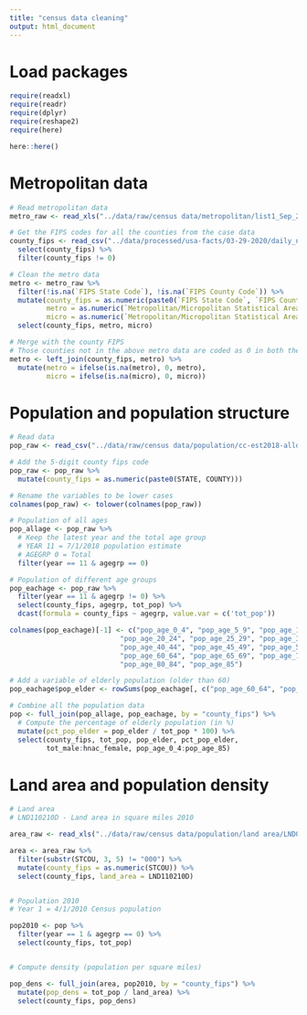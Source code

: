 ```yaml
---
title: "census data cleaning"
output: html_document
---
```


# Load packages

```r
require(readxl)
require(readr)
require(dplyr)
require(reshape2)
require(here)

here::here()
```


# Metropolitan data

```r
# Read metropolitan data
metro_raw <- read_xls("../data/raw/census data/metropolitan/list1_Sep_2018.xls", skip = 2)

# Get the FIPS codes for all the counties from the case data
county_fips <- read_csv("../data/processed/usa-facts/03-29-2020/daily_new_cases_03292020.csv") %>%
  select(county_fips) %>%
  filter(county_fips != 0)

# Clean the metro data
metro <- metro_raw %>%
  filter(!is.na(`FIPS State Code`), !is.na(`FIPS County Code`)) %>%
  mutate(county_fips = as.numeric(paste0(`FIPS State Code`, `FIPS County Code`)),
         metro = as.numeric(`Metropolitan/Micropolitan Statistical Area`=="Metropolitan Statistical Area"),
         micro = as.numeric(`Metropolitan/Micropolitan Statistical Area`=="Micropolitan Statistical Area")) %>% 
  select(county_fips, metro, micro)

# Merge with the county FIPS
# Those counties not in the above metro data are coded as 0 in both the "metro" and "micro" variables
metro <- left_join(county_fips, metro) %>%
  mutate(metro = ifelse(is.na(metro), 0, metro),
         micro = ifelse(is.na(micro), 0, micro))
```


# Population and population structure

```r
# Read data
pop_raw <- read_csv("../data/raw/census data/population/cc-est2018-alldata.csv")

# Add the 5-digit county fips code
pop_raw <- pop_raw %>%
  mutate(county_fips = as.numeric(paste0(STATE, COUNTY)))

# Rename the variables to be lower cases
colnames(pop_raw) <- tolower(colnames(pop_raw))

# Population of all ages
pop_allage <- pop_raw %>%
  # Keep the latest year and the total age group
  # YEAR 11 = 7/1/2018 population estimate
  # AGEGRP 0 = Total
  filter(year == 11 & agegrp == 0)

# Population of different age groups
pop_eachage <- pop_raw %>%
  filter(year == 11 & agegrp != 0) %>%
  select(county_fips, agegrp, tot_pop) %>%
  dcast(formula = county_fips ~ agegrp, value.var = c('tot_pop'))

colnames(pop_eachage)[-1] <- c("pop_age_0_4", "pop_age_5_9", "pop_age_10_14", "pop_age_15_19",
                           "pop_age_20_24", "pop_age_25_29", "pop_age_30_34", "pop_age_35_39",
                           "pop_age_40_44", "pop_age_45_49", "pop_age_50_54", "pop_age_55_59",
                           "pop_age_60_64", "pop_age_65_69", "pop_age_70_74", "pop_age_75_79",
                           "pop_age_80_84", "pop_age_85")

# Add a variable of elderly population (older than 60)
pop_eachage$pop_elder <- rowSums(pop_eachage[, c("pop_age_60_64", "pop_age_65_69", "pop_age_70_74", "pop_age_75_79", "pop_age_80_84", "pop_age_85")])

# Combine all the population data
pop <- full_join(pop_allage, pop_eachage, by = "county_fips") %>%
  # Compute the percentage of elderly population (in %)
  mutate(pct_pop_elder = pop_elder / tot_pop * 100) %>%
  select(county_fips, tot_pop, pop_elder, pct_pop_elder,
         tot_male:hnac_female, pop_age_0_4:pop_age_85)
```



# Land area and population density

```r
# Land area
# LND110210D - Land area in square miles 2010

area_raw <- read_xls("../data/raw/census data/population/land area/LND01.xls")

area <- area_raw %>%
  filter(substr(STCOU, 3, 5) != "000") %>%
  mutate(county_fips = as.numeric(STCOU)) %>%
  select(county_fips, land_area = LND110210D)


# Population 2010 
# Year 1 = 4/1/2010 Census population

pop2010 <- pop %>%
  filter(year == 1 & agegrp == 0) %>%
  select(county_fips, tot_pop)


# Compute density (population per square miles)

pop_dens <- full_join(area, pop2010, by = "county_fips") %>%
  mutate(pop_dens = tot_pop / land_area) %>%
  select(county_fips, pop_dens)
```





